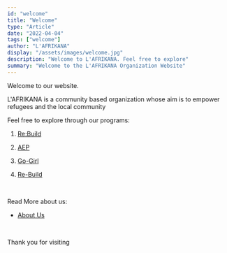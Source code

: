 ---
id: "welcome"
title: "Welcome"
type: "Article"
date: "2022-04-04"
tags: ["welcome"]
author: "L'AFRIKANA"
display: "/assets/images/welcome.jpg"
description: "Welcome to L'AFRIKANA. Feel free to explore"
summary: "Welcome to the L'AFRIKANA Organization Website"
---

Welcome to our website.

L'AFRIKANA is a community based organization whose aim is to empower refugees and the local community

Feel free to explore through our programs:

1. [Re:Build](/programs/rebuild)

2. [AEP](/programs/aep)

3. [Go-Girl](/programs/training_in_art_tailoring)

4. [Re-Build](/programs/rebuild)

<br/>

Read More about us:

- [About Us](/about)

<br/>

Thank you for visiting
